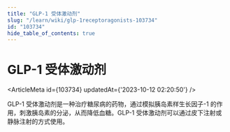 ```yaml
---
title: "GLP-1 受体激动剂"
slug: "/learn/wiki/glp-1receptoragonists-103734"
id: "103734"
hide_table_of_contents: true
---
```



# GLP-1 受体激动剂

<ArticleMeta id={103734} updatedAt={'2023-10-12 02:20:50'} />
<div className='border-solid border-b border-t-0 my-4 border-[var(--ifm-color-gray-300)]' />

GLP-1 受体激动剂是一种治疗糖尿病的药物，通过模拟胰岛素样生长因子-1 的作用，刺激胰岛素的分泌，从而降低血糖。GLP-1 受体激动剂可以通过皮下注射或静脉注射的方式使用。
